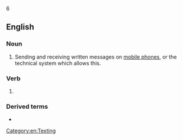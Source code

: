 6
==English==
{{wikipedia}}

===Noun===
{{en-noun|-}}

# Sending and receiving written messages on [[mobile phone]]s, or the technical system which allows this.

===Verb===
{{head|en|verb form}}

# {{present participle of|en|text message|nocat=1}}

===Derived terms===
* {{l|en|texting}}

[[Category:en:Texting]]